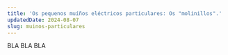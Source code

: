 ---
title: 'Os pequenos muíños eléctricos particulares: Os "molinillos".'
updatedDate: 2024-08-07
slug: muinos-particulares
---

BLA BLA BLA
